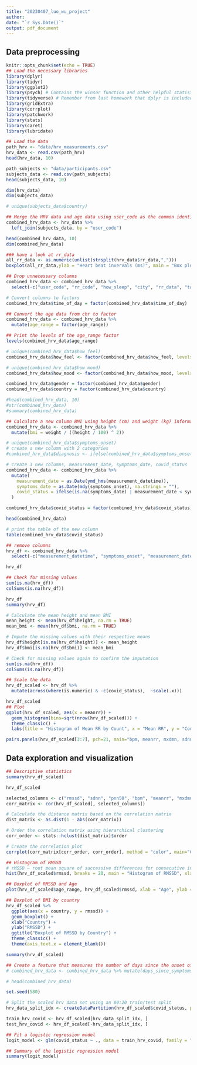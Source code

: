 ```yaml
---
title: "20230407_luo_wu_project"
author:
date: "`r Sys.Date()`"
output: pdf_document
---
```


## Data preprocessing
```r
knitr::opts_chunk$set(echo = TRUE)
## Load the necessary libraries
library(dplyr)
library(tidyr)
library(ggplot2)
library(psych) # Contains the winsor function and other helpful statistical tools
library(tidyverse) # Remember from last homework that dplyr is included in tidyverse
library(gridExtra)
library(corrplot)
library(patchwork)
library(stats)
library(caret)
library(lubridate)
```


```r
## Load the data
path_hrv <- "data/hrv_measurements.csv"
hrv_data <- read.csv(path_hrv)
head(hrv_data, 10)

path_subjects <- "data/participants.csv"
subjects_data <- read.csv(path_subjects)
head(subjects_data, 10)

dim(hrv_data)
dim(subjects_data)
```
```r
# unique(subjects_data$country)

## Merge the HRV data and age data using user_code as the common identifier
combined_hrv_data <- hrv_data %>%
  left_join(subjects_data, by = "user_code")

head(combined_hrv_data, 10)
dim(combined_hrv_data)
```
```r
### have a look at rr_data
all_rr_data <- as.numeric(unlist(strsplit(hrv_data$rr_data,",")))
boxplot(all_rr_data,ylab = "Heart beat invervals (ms)", main = "Box plot for Heart Beat Rate")

## Drop unnecessary columns
combined_hrv_data <- combined_hrv_data %>%
  select(-c("user_code", "rr_code", "how_sleep", "city", "rr_data", "tags")) #country

# Convert columns to factors
combined_hrv_data$time_of_day = factor(combined_hrv_data$time_of_day)

## Convert the age data from chr to factor
combined_hrv_data <- combined_hrv_data %>%
  mutate(age_range = factor(age_range))

## Print the levels of the age_range factor
levels(combined_hrv_data$age_range)

# unique(combined_hrv_data$how_feel)
combined_hrv_data$how_feel <- factor(combined_hrv_data$how_feel, levels = c(-2, -1, 0, 1, 2))

# unique(combined_hrv_data$how_mood)
combined_hrv_data$how_mood <- factor(combined_hrv_data$how_mood, levels = c(-2, -1, 0, 1, 2))

combined_hrv_data$gender = factor(combined_hrv_data$gender)
combined_hrv_data$country = factor(combined_hrv_data$country)

#head(combined_hrv_data, 10)
#str(combined_hrv_data)
#summary(combined_hrv_data)

## Calculate a new column BMI using height (cm) and weight (kg) information
combined_hrv_data <- combined_hrv_data %>%
  mutate(bmi = weight / ((height / 100) ^ 2))

# unique(combined_hrv_data$symptoms_onset)
# create a new column with 2 categories
#combined_hrv_data$diagnosis <- ifelse(combined_hrv_data$symptoms_onset == "", "N", "Y")

# create 3 new columns, measurement_date, symptoms_date, covid_status
combined_hrv_data <- combined_hrv_data %>%
  mutate(
    measurement_date = as.Date(ymd_hms(measurement_datetime)),
    symptoms_date = as.Date(mdy(symptoms_onset), na.strings = ""),
    covid_status = ifelse(is.na(symptoms_date) | measurement_date < symptoms_date, 0, 1)
  )

combined_hrv_data$covid_status = factor(combined_hrv_data$covid_status)

head(combined_hrv_data)

# print the table of the new column
table(combined_hrv_data$covid_status)

## remove columns
hrv_df <- combined_hrv_data %>%
  select(-c("measurement_datetime", "symptoms_onset", "measurement_date", "symptoms_date"))

hrv_df
```

```r
## Check for missing values
sum(is.na(hrv_df))
colSums(is.na(hrv_df))

hrv_df
summary(hrv_df)
```
```r
# Calculate the mean height and mean BMI
mean_height <- mean(hrv_df$height, na.rm = TRUE)
mean_bmi <- mean(hrv_df$bmi, na.rm = TRUE)

# Impute the missing values with their respective means
hrv_df$height[is.na(hrv_df$height)] <- mean_height
hrv_df$bmi[is.na(hrv_df$bmi)] <- mean_bmi

# Check for missing values again to confirm the imputation
sum(is.na(hrv_df))
colSums(is.na(hrv_df))
```


```r
## Scale the data
hrv_df_scaled <- hrv_df %>%
  mutate(across(where(is.numeric) & -c(covid_status),  ~scale(.x)))

hrv_df_scaled
## Plot 
ggplot(hrv_df_scaled, aes(x = meanrr)) +
  geom_histogram(bins=sqrt(nrow(hrv_df_scaled))) +
  theme_classic() +
  labs(title = "Histogram of Mean RR by Count", x = "Mean RR", y = "Count")

pairs.panels(hrv_df_scaled[3:7], pch=21, main="bpm, meanrr, mxdmn, sdnn, rmssd distribution")
```

## Data exploration and visualization
```r
## Descriptive statistics
summary(hrv_df_scaled)

hrv_df_scaled

selected_columns <- c("rmssd", "sdnn", "pnn50", "bpm", "meanrr", "mxdmn", "mode", "amo", "lf", "hf", "vlf", "lfhf", "total_power", "bmi")
corr_matrix <- cor(hrv_df_scaled[, selected_columns])

# Calculate the distance matrix based on the correlation matrix
dist_matrix <- as.dist(1 - abs(corr_matrix))

# Order the correlation matrix using hierarchical clustering
corr_order <- stats::hclust(dist_matrix)$order

# Create the correlation plot
corrplot(corr_matrix[corr_order, corr_order], method = "color", main="Correlation Matrix")
```

```r
## Histogram of RMSSD
# rMSSD — root mean square of successive differences for consecutive intervals.
hist(hrv_df_scaled$rmssd, breaks = 20, main = "Histogram of RMSSD", xlab = "RMSSD")
```
```r
## Boxplot of RMSSD and Age
plot(hrv_df_scaled$age_range, hrv_df_scaled$rmssd, xlab = "Age", ylab = "RMSSD", main = "Boxplot of RMSSD by Age")
```


```r
## Boxplot of BMI by country
hrv_df_scaled %>%
  ggplot(aes(x = country, y = rmssd)) +
  geom_boxplot() +
  xlab("Country") +
  ylab("RMSSD") +
  ggtitle("Boxplot of RMSSD by Country") +
  theme_classic() +
  theme(axis.text.x = element_blank())
```

```r
summary(hrv_df_scaled)
```
  

```r
## Create a feature that measures the number of days since the onset of symptoms
# combined_hrv_data <- combined_hrv_data %>% mutate(days_since_symptoms = as.numeric(difftime(measurement_date, symptoms_date, units = "days")))

# head(combined_hrv_data)

set.seed(580)

# Split the scaled hrv data set using an 80:20 train/test split
hrv_data_split_idx <- createDataPartition(hrv_df_scaled$covid_status, p = 0.8, list = FALSE)

train_hrv_covid <- hrv_df_scaled[hrv_data_split_idx, ]
test_hrv_covid <- hrv_df_scaled[-hrv_data_split_idx, ]
```


```r
## Fit a logistic regression model
logit_model <- glm(covid_status ~ ., data = train_hrv_covid, family = "binomial")

## Summary of the logistic regression model
summary(logit_model)
```

